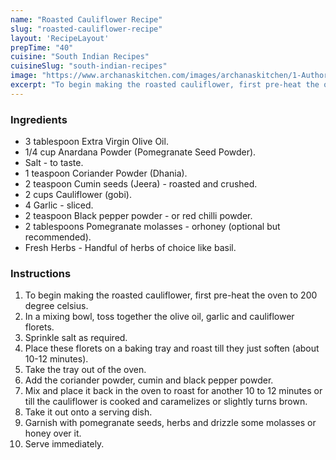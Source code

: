 ---
name: "Roasted Cauliflower Recipe"
slug: "roasted-cauliflower-recipe"
layout: 'RecipeLayout'
prepTime: "40"
cuisine: "South Indian Recipes"
cuisineSlug: "south-indian-recipes"
image: "https://www.archanaskitchen.com/images/archanaskitchen/1-Author/Madhuli_Ajay/Roasted_cauliflower.jpg"
excerpt: "To begin making the roasted cauliflower, first pre-heat the oven to 200 degree celsius"
---

### Ingredients

- 3 tablespoon Extra Virgin Olive Oil.
- 1/4 cup Anardana Powder (Pomegranate Seed Powder).
- Salt - to taste.
- 1 teaspoon Coriander Powder (Dhania).
- 2 teaspoon Cumin seeds (Jeera) - roasted and crushed.
- 2 cups Cauliflower (gobi).
- 4 Garlic - sliced.
- 2 teaspoon Black pepper powder - or red chilli powder.
- 2 tablespoons Pomegranate molasses - orhoney (optional but recommended).
- Fresh Herbs - Handful of herbs of choice like basil.

### Instructions

1. To begin making the roasted cauliflower, first pre-heat the oven to 200 degree celsius.
1. In a mixing bowl, toss together the olive oil, garlic and cauliflower florets.
1. Sprinkle salt as required.
1. Place these florets on a baking tray and roast till they just soften (about 10-12 minutes).
1. Take the tray out of the oven.
1. Add the coriander powder, cumin and black pepper powder.
1. Mix and place it back in the oven to roast for another 10 to 12 minutes or till the cauliflower is cooked and caramelizes or slightly turns brown.
1. Take it out onto a serving dish.
1. Garnish with pomegranate seeds, herbs and drizzle some molasses or honey over it.
1. Serve immediately.
